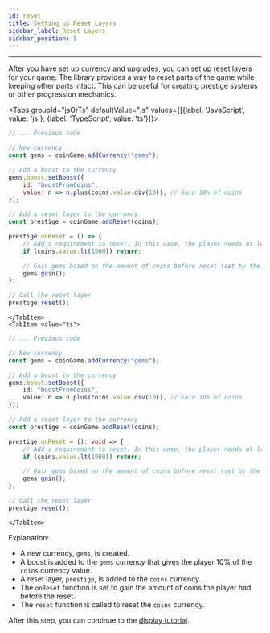 ```yaml
---
id: reset
title: Setting up Reset Layers
sidebar_label: Reset Layers
sidebar_position: 5
---
```



---

After you have set up [currency and upgrades](./currency), you can set up reset layers for your game. The library provides a way to reset parts of the game while keeping other parts intact. This can be useful for creating prestige systems or other progression mechanics.

<Tabs groupId="jsOrTs" defaultValue="js" values={[{label: 'JavaScript', value: 'js'}, {label: 'TypeScript', value: 'ts'}]}>
    <TabItem value="js">
```js title="script.js"
// ... Previous code

// New currency
const gems = coinGame.addCurrency("gems");

// Add a boost to the currency
gems.boost.setBoost({
    id: "boostFromCoins",
    value: n => n.plus(coins.value.div(10)), // Gain 10% of coins
});

// Add a reset layer to the currency
const prestige = coinGame.addReset(coins);

prestige.onReset = () => {
    // Add a requirement to reset. In this case, the player needs at least 1000 coins to reset
    if (coins.value.lt(1000)) return;

    // Gain gems based on the amount of coins before reset (set by the boost)
    gems.gain();
};

// Call the reset layer
prestige.reset();
```
    </TabItem>
    <TabItem value="ts">
```ts title="script.ts"
// ... Previous code

// New currency
const gems = coinGame.addCurrency("gems");

// Add a boost to the currency
gems.boost.setBoost({
    id: "boostFromCoins",
    value: n => n.plus(coins.value.div(10)), // Gain 10% of coins
});

// Add a reset layer to the currency
const prestige = coinGame.addReset(coins);

prestige.onReset = (): void => {
    // Add a requirement to reset. In this case, the player needs at least 1000 coins to reset
    if (coins.value.lt(1000)) return;

    // Gain gems based on the amount of coins before reset (set by the boost)
    gems.gain();
};

// Call the reset layer
prestige.reset();
```
    </TabItem>
</Tabs>

Explanation:
- A new currency, `gems`, is created.
- A boost is added to the `gems` currency that gives the player 10% of the `coins` currency value.
- A reset layer, `prestige`, is added to the `coins` currency.
- The `onReset` function is set to gain the amount of coins the player had before the reset.
- The `reset` function is called to reset the `coins` currency.

After this step, you can continue to the [display tutorial](./display).
